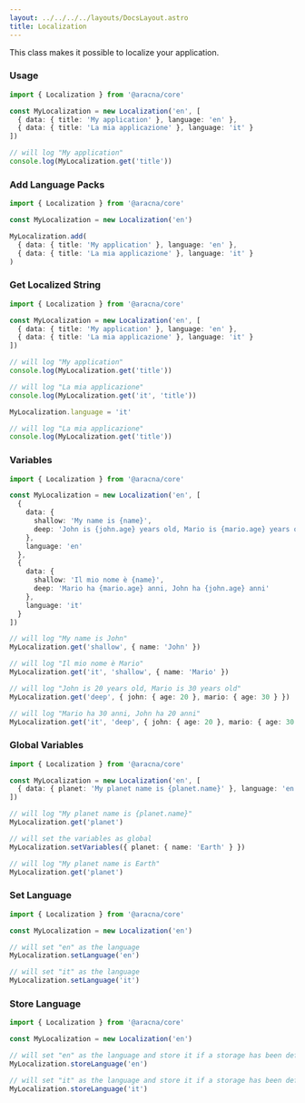 ```yaml
---
layout: ../../../../layouts/DocsLayout.astro
title: Localization
---
```


This class makes it possible to localize your application.

### Usage

```ts
import { Localization } from '@aracna/core'

const MyLocalization = new Localization('en', [
  { data: { title: 'My application' }, language: 'en' },
  { data: { title: 'La mia applicazione' }, language: 'it' }
])

// will log "My application"
console.log(MyLocalization.get('title'))
```

### Add Language Packs

```ts
import { Localization } from '@aracna/core'

const MyLocalization = new Localization('en')

MyLocalization.add(
  { data: { title: 'My application' }, language: 'en' },
  { data: { title: 'La mia applicazione' }, language: 'it' }
)
```

### Get Localized String

```ts
import { Localization } from '@aracna/core'

const MyLocalization = new Localization('en', [
  { data: { title: 'My application' }, language: 'en' },
  { data: { title: 'La mia applicazione' }, language: 'it' }
])

// will log "My application"
console.log(MyLocalization.get('title'))

// will log "La mia applicazione"
console.log(MyLocalization.get('it', 'title'))

MyLocalization.language = 'it'

// will log "La mia applicazione"
console.log(MyLocalization.get('title'))
```

### Variables

```ts
import { Localization } from '@aracna/core'

const MyLocalization = new Localization('en', [
  {
    data: {
      shallow: 'My name is {name}',
      deep: 'John is {john.age} years old, Mario is {mario.age} years old'
    },
    language: 'en'
  },
  {
    data: {
      shallow: 'Il mio nome è {name}',
      deep: 'Mario ha {mario.age} anni, John ha {john.age} anni'
    },
    language: 'it'
  }
])

// will log "My name is John"
MyLocalization.get('shallow', { name: 'John' })

// will log "Il mio nome è Mario"
MyLocalization.get('it', 'shallow', { name: 'Mario' })

// will log "John is 20 years old, Mario is 30 years old"
MyLocalization.get('deep', { john: { age: 20 }, mario: { age: 30 } })

// will log "Mario ha 30 anni, John ha 20 anni"
MyLocalization.get('it', 'deep', { john: { age: 20 }, mario: { age: 30 } })
```

### Global Variables

```ts
import { Localization } from '@aracna/core'

const MyLocalization = new Localization('en', [
  { data: { planet: 'My planet name is {planet.name}' }, language: 'en' }
])

// will log "My planet name is {planet.name}"
MyLocalization.get('planet')

// will set the variables as global
MyLocalization.setVariables({ planet: { name: 'Earth' } })

// will log "My planet name is Earth"
MyLocalization.get('planet')
```

### Set Language

```ts
import { Localization } from '@aracna/core'

const MyLocalization = new Localization('en')

// will set "en" as the language
MyLocalization.setLanguage('en')

// will set "it" as the language
MyLocalization.setLanguage('it')
```

### Store Language

```ts
import { Localization } from '@aracna/core'

const MyLocalization = new Localization('en')

// will set "en" as the language and store it if a storage has been defined
MyLocalization.storeLanguage('en')

// will set "it" as the language and store it if a storage has been defined
MyLocalization.storeLanguage('it')
```
